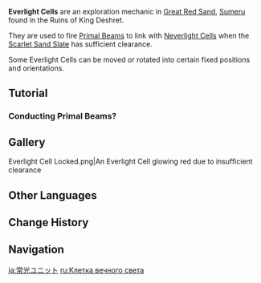 {{Terminology Infobox
|image     = Everlight Cell.png
|type      = Exploration
|region    = Sumeru
|subregion = Great Red Sand
}}
'''Everlight Cells''' are an exploration mechanic in [[Great Red Sand]], [[Sumeru]] found in the Ruins of King Deshret.

They are used to fire [[Primal Beam]]s to link with [[Neverlight Cell]]s when the [[Scarlet Sand Slate]] has sufficient clearance.

Some Everlight Cells can be moved or rotated into certain fixed positions and orientations.

==Tutorial==
===Conducting Primal Beams?===
{{Tutorial|Conducting Primal Beams?; Dual-Phase Neverlight Cells and Dual-Phase Everlight Cells}}

==Gallery==
<gallery>
Everlight Cell Locked.png|An Everlight Cell glowing red due to insufficient clearance
</gallery>

==Other Languages==
{{Other Languages
|en      = Everlight Cell
|zhs     = 恒光元件
|zhs_rm  = Héngguāng Yuánjiàn
|zht     = 恆光元件
|zht_rm  = Héngguāng Yuánjiàn
|zh_tl   = 
|ja      = 常光ユニット
|ja_rm   = Joukou Yunitto{{Assumed}}
|ja_tl   = Constant Light Unit
|ko      = 에버라이트 부품
|ko_tl   = Everlight Component
|es      = Célula fotoeterna
|es_tl   = Eternal Light Cell
|fr      = Cellule de lumière profuse
|fr_tl   = Cell of Profuse Light
|ru      = Клетка вечного света
|ru_tl   = Cell of Eternal Light
|th      = Everlight Cell
|vi      = Linh Kiện Ánh Sáng
|vi_tl   = 
|de      = Immerlichtzelle
|de_tl   = Everlight Cell
|id      = Everlight Cell
|pt      = Célula Luz-eterna
|pt_tl   = 
|tr      = Ebedi Işık Batarya
|tr_tl   = Battery of Eternal Light
|it      = Batteria del sapere
|it_tl   = 
}}

==Change History==
{{Change History|3.1}}

==Navigation==
{{Exploration Navbox|Sumeru}}

[[ja:常光ユニット]]
[[ru:Клетка вечного света]]